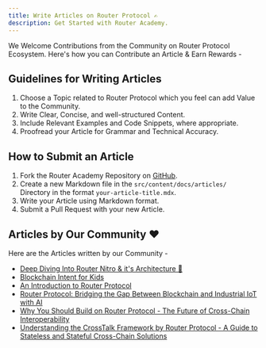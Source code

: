 ```yaml
---
title: Write Articles on Router Protocol ✍️
description: Get Started with Router Academy.
---
```


We Welcome Contributions from the Community on Router Protocol Ecosystem. Here's how you can Contribute an Article & Earn Rewards -

## Guidelines for Writing Articles

1. Choose a Topic related to Router Protocol which you feel can add Value to the Community.
2. Write Clear, Concise, and well-structured Content.
3. Include Relevant Examples and Code Snippets, where appropriate.
4. Proofread your Article for Grammar and Technical Accuracy.

## How to Submit an Article

1. Fork the Router Academy Repository on [GitHub](https://github.com/ShivankK26/Router-Academy-Courses).
2. Create a new Markdown file in the `src/content/docs/articles/` Directory in the format `your-article-title.mdx`.
3. Write your Article using Markdown format.
4. Submit a Pull Request with your new Article.

## Articles by Our Community ❤️

Here are the Articles written by our Community -

- [Deep Diving Into Router Nitro & it's Architecture 🚀](/articles/router-nitro/)
- [Blockchain Intent for Kids](/articles/blockchain-intents-for-kids/)
- [An Introduction to Router Protocol](/articles/router-intro/)
- [Router Protocol: Bridging the Gap Between Blockchain and Industrial IoT with AI](/articles/router-iot/)
- [Why You Should Build on Router Protocol - The Future of Cross-Chain Interoperability](/articles/build-router/)
- [Understanding the CrossTalk Framework by Router Protocol - A Guide to Stateless and Stateful Cross-Chain Solutions](/articles/crosstalk/)